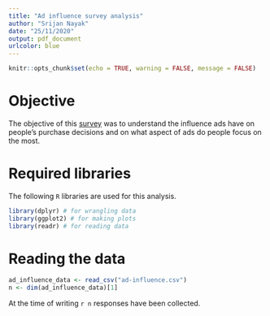 ```yaml
---
title: "Ad influence survey analysis"
author: "Srijan Nayak"
date: "25/11/2020"
output: pdf_document
urlcolor: blue
---
```


```r
knitr::opts_chunk$set(echo = TRUE, warning = FALSE, message = FALSE)
```

# Objective

The objective of this [survey](https://forms.gle/791dhPnxgLVPzgyG9) was to understand the influence ads have on
people's purchase decisions and on what aspect of ads do people focus on the
most.

# Required libraries

The following `R` libraries are used for this analysis.

```r
library(dplyr) # for wrangling data
library(ggplot2) # for making plots
library(readr) # for reading data
```

# Reading the data

```r
ad_influence_data <- read_csv("ad-influence.csv")
n <- dim(ad_influence_data)[1]
```

At the time of writing `r n` responses have been collected.

